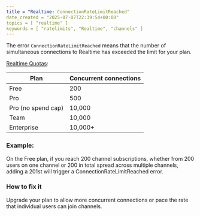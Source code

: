 ```yaml
---
title = "Realtime: ConnectionRateLimitReached"
date_created = "2025-07-07T22:39:54+00:00"
topics = [ "realtime" ]
keywords = [ "ratelimits", "Realtime", "channels" ]
---
```


The error `ConnectionRateLimitReached` means that the number of simultaneous connections to Realtime has exceeded the limit for your plan.

[Realtime Quotas](https://supabase.com/docs/guides/realtime/quotas):

| Plan                  | Concurrent connections |
|-----------------------|------------------------|
| Free                  | 200                    |
| Pro                   | 500                    |
| Pro (no spend cap)    | 10,000                 |
| Team                  | 10,000                 |
| Enterprise            | 10,000+                |


### Example:
On the Free plan, if you reach 200 channel subscriptions, whether from 200 users on one channel or 200 in total spread across multiple channels, adding a 201st will trigger a ConnectionRateLimitReached error.

### How to fix it

Upgrade your plan to allow more concurrent connections or pace the rate that individual users can join channels.

















